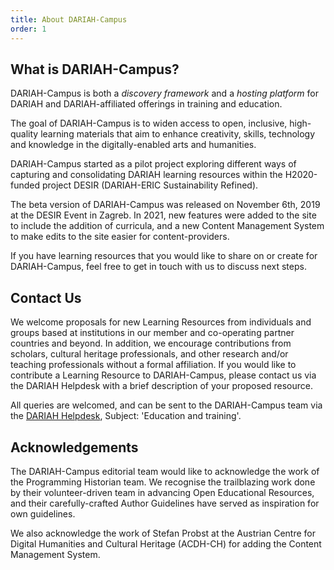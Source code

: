 ```yaml
---
title: About DARIAH-Campus
order: 1
---
```


## What is DARIAH-Campus?

DARIAH-Campus is both a _discovery framework_ and a _hosting platform_ for DARIAH and DARIAH-affiliated offerings in training and education.

The goal of DARIAH-Campus is to widen access to open, inclusive, high-quality learning materials that aim to enhance creativity, skills, technology and knowledge in the digitally-enabled arts and humanities.

DARIAH-Campus started as a pilot project exploring different ways of capturing and consolidating DARIAH learning resources within the H2020-funded project DESIR (DARIAH-ERIC Sustainability Refined).

The beta version of DARIAH-Campus was released on November 6th, 2019 at the DESIR Event in Zagreb. In 2021, new features were added to the site to include the addition of curricula, and a new Content Management System to make edits to the site easier for content-providers.

If you have learning resources that you would like to share on or create for DARIAH-Campus, feel free to get in touch with us to discuss next steps.

## Contact Us

<SideNote type="info">

We welcome proposals for new Learning Resources from individuals and groups based at institutions in our member and co-operating partner countries and beyond. In addition, we encourage contributions from scholars, cultural heritage professionals, and other research and/or teaching professionals without a formal affiliation. If you would like to contribute a Learning Resource to DARIAH-Campus, please contact us via the DARIAH Helpdesk with a brief description of your proposed resource.

</SideNote>

All queries are welcomed, and can be sent to the DARIAH-Campus team via the [DARIAH Helpdesk](https://www.dariah.eu/helpdesk/), Subject: 'Education and training'.

## Acknowledgements

The DARIAH-Campus editorial team would like to acknowledge the work of the Programming Historian team. We recognise the trailblazing work done by their volunteer-driven team in advancing Open Educational Resources, and their carefully-crafted Author Guidelines have served as inspiration for own guidelines.

We also acknowledge the work of Stefan Probst at the Austrian Centre for Digital Humanities and Cultural Heritage (ACDH-CH) for adding the Content Management System.
